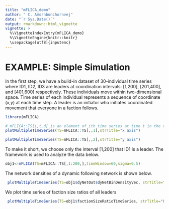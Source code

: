```yaml
---
title: "mFLICA_demo"
author: " C. Amornbunchornvej"
date: "`r Sys.Date()`"
output: rmarkdown::html_vignette
vignette: >
  %\VignetteIndexEntry{mFLICA_demo} 
  %\VignetteEngine{knitr::knitr}
  \usepackage[utf8]{inputenc}
---
```


# EXAMPLE: Simple Simulation
In the first step, we have a build-in dataset of 30-individual  time series where ID1, ID2, ID3 are leaders at coordination intervals: [1,200], [201,400], and [401,600] respectively. These individuals move within two-dimensional space. Time series of each individual represents a sequence of coordinate (x,y) at each time step. A leader is an initiator who initiates coordinated movement that everyone in a faction follows. 
```r
library(mFLICA)

# mFLICA::TS[i,t,d] is an element of ith time series at time t in the dimension d. Here, we have only two dimensions: x and y. The time series length is 800, so, t is in the range [1,800]. There are 30 individuals, so, i is in the range [1,30].
plotMultipleTimeSeries(TS=mFLICA::TS[,,1],strTitle="x axis")
```


```r
plotMultipleTimeSeries(TS=mFLICA::TS[,,2],strTitle="y axis")
```

To make it short, we choose only the interval [1,200] that ID1 is a leader. The framework is used to analyze the data below.
```r
obj1<-mFLICA(TS=mFLICA::TS[,1:200,],timeWindow=60,sigma=0.5)
```
The network densities of a dynamic following network is shown below.
```r
 plotMultipleTimeSeries(TS=obj1$dyNetOut$dyNetBinDensityVec, strTitle="Network Dnesity")
```
We plot time series of faction size ratios of all leaders
```r
 plotMultipleTimeSeries(TS=obj1$factionSizeRatioTimeSeries, strTitle="Faction Size Ratios")
```


